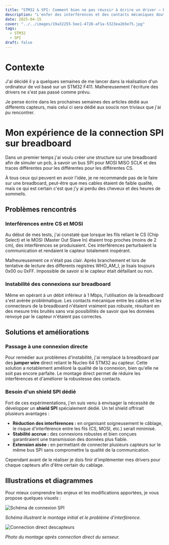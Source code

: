```yaml
---
title: "STM32 & SPI: Comment bien ne pas réussir à écrire un driver – Part 1"
description: "L'enfer des interférences et des contacts mécaniques douteux."
date: 2025-04-15
cover: "../../images/19a32255-5ee1-4728-af1a-5323ea2b5e75.jpg"
tags:
  - STM32
  - SPI
draft: false
---
```

# Contexte

J'ai décidé il y a quelques semaines de me lancer dans la réalisation d'un ordinateur de vol basé sur un STM32 F411. Malhereusement l'écriture des drivers ne s'est pas passé comme prévu.

Je pense écrire dans les prochaines semaines des articles dédié aux differents capteurs, mais celui ci sera dédié aux soucis non triviaux que j'ai pu rencontrer.

# Mon expérience de la connection SPI sur breadboard

Dans un premier temps j'ai voulu créer une structure sur une breadboard afin de simuler un pcb, à savoir un bus SPI pour MOSI MISO SCLK et des traces différentes pour les différentes pour les différentes CS.

À tous ceux qui peuvent en avoir l'idée, je ne recommande pas de le faire sur une breadboard, peut-être que mes cables étaient de faible qualité, mais ce qui est certain c'est que j'y ai perdu des cheveux et des heures de sommeils.

## Problèmes rencontrés

### Interférences entre CS et MOSI

Au début de mes tests, j'ai constaté que lorsque les fils reliant le CS (Chip Select) et le MOSI (Master Out Slave In) étaient trop proches (moins de 2 cm), des interférences se produisaient. Ces interférences perturbaient la communication et rendaient le capteur totalement inopérant. 

Malheureusement ce n'était pas clair. Après branchement et lors de tentative de lecture des differents registres WHO_AM_I, je lisais toujours 0x00 ou 0xFF. Impossible de savoir si le capteur était défaillant ou non. 


### Instabilité des connexions sur breadboard

Même en opérant à un débit inférieur à 1 Mbps, l'utilisation de la breadboard s'est avérée problématique. Les contacts mécanique entre les cables et les connecteurs de la breadboard n'étaient vraiment pas robuste, résultant en des mesure très bruités sans vrai possibilités de savoir que les données renvoyé par le capteur n'étaient pas correctes.

## Solutions et améliorations

### Passage à une connexion directe

Pour remédier aux problèmes d'instabilité, j'ai remplacé la breadboard par des **jumper wire** direct reliant le Nucleo 64 STM32 au capteur. Cette solution a notablement amélioré la qualité de la connexion, bien qu'elle ne soit pas encore parfaite. Le montage direct permet de réduire les interférences et d'améliorer la robustesse des contacts.

### Besoin d'un shield SPI dédié

Fort de ces expérimentations, j'en suis venu à envisager la nécessité de développer un **shield SPI** spécialement dédié. Un tel shield offrirait plusieurs avantages :
- **Réduction des interférences :** en organisant soigneusement le câblage, le risque d'interférence entre les fils (CS, MOSI, etc.) serait minimisé.
- **Stabilité accrue :** des connexions robustes et bien conçues garantiraient une transmission des données plus fiable.
- **Extension aisée :** en permettant de connecter plusieurs capteurs sur le même bus SPI sans compromettre la qualité de la communication.

Cependant avant de le réaliser je dois finir d'implémenter mes drivers pour chaque capteurs afin d'être certain du cablage.

## Illustrations et diagrammes

Pour mieux comprendre les enjeux et les modifications apportées, je vous propose quelques visuels :

![Schéma de connexion SPI](../../images/breadboard-sensor.webp)

*Schéma illustrant le montage initial et le problème d'interférence.*

![Connection direct descapteurs](../../images/direct-connection-sensor.webp)

*Photo du montage après connection direct du senseur.*



